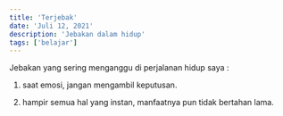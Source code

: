 ---
title: 'Terjebak'
date: 'Juli 12, 2021'
description: 'Jebakan dalam hidup'
tags: ['belajar']
---

Jebakan yang sering menganggu di perjalanan hidup saya :
1. saat emosi, jangan mengambil keputusan.

2. hampir semua hal yang instan, manfaatnya pun tidak bertahan lama.